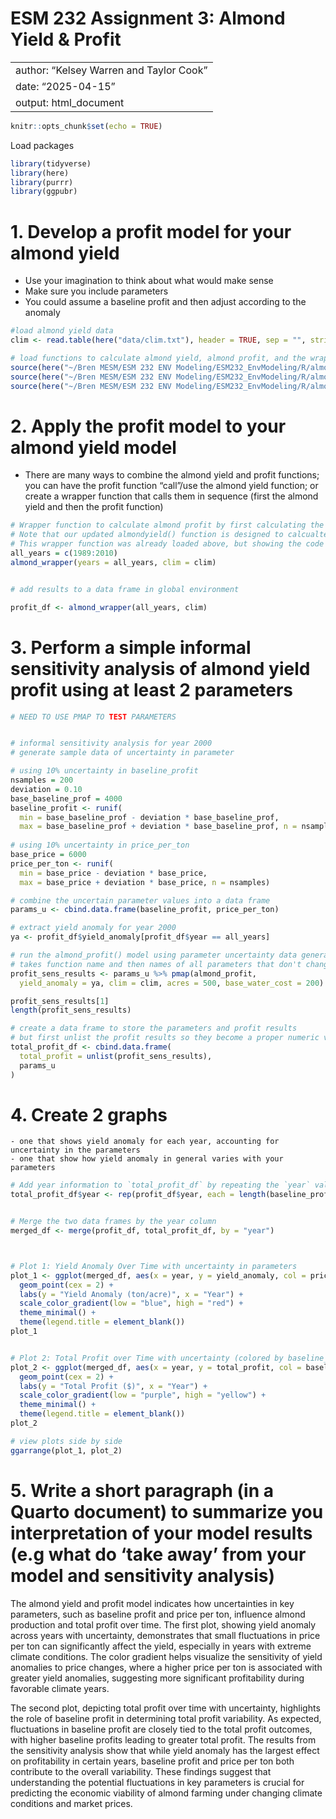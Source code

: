 # ESM 232 Assignment 3: Almond Yield & Profit

---
author: "Kelsey Warren and Taylor Cook"
date: "2025-04-15"
output: html_document
---

```r
knitr::opts_chunk$set(echo = TRUE)
```

Load packages

```r
library(tidyverse)
library(here)
library(purrr)
library(ggpubr)
```

# 1. Develop a profit model for your almond yield

-   Use your imagination to think about what would make sense
-   Make sure you include parameters
-   You could assume a baseline profit and then adjust according to the anomaly

```r
#load almond yield data
clim <- read.table(here("data/clim.txt"), header = TRUE, sep = "", strip.white = TRUE)

# load functions to calculate almond yield, almond profit, and the wrapper function to bring them together
source(here("~/Bren MESM/ESM 232 ENV Modeling/ESM232_EnvModeling/R/almondyield.R"))
source(here("~/Bren MESM/ESM 232 ENV Modeling/ESM232_EnvModeling/R/almond_profit.R"))
source(here("~/Bren MESM/ESM 232 ENV Modeling/ESM232_EnvModeling/R/almond_wrapper.R"))

```

# 2. Apply the profit model to your almond yield model

-   There are many ways to combine the almond yield and profit functions; you can have the profit function "call"/use the almond yield function; or create a wrapper function that calls them in sequence (first the almond yield and then the profit function)

```r
# Wrapper function to calculate almond profit by first calculating the yield anomaly
# Note that our updated almondyield() function is designed to calcualte yield in a chosen single year at a time, rather than for the entire time period.
# This wrapper function was already loaded above, but showing the code here for the example year 2000
all_years = c(1989:2010)
almond_wrapper(years = all_years, clim = clim) 


# add results to a data frame in global environment

profit_df <- almond_wrapper(all_years, clim)

```

# 3. Perform a simple informal sensitivity analysis of almond yield profit using at least 2 parameters

```r
# NEED TO USE PMAP TO TEST PARAMETERS


# informal sensitivity analysis for year 2000
# generate sample data of uncertainty in parameter

# using 10% uncertainty in baseline_profit
nsamples = 200
deviation = 0.10
base_baseline_prof = 4000
baseline_profit <- runif(
  min = base_baseline_prof - deviation * base_baseline_prof,
  max = base_baseline_prof + deviation * base_baseline_prof, n = nsamples)
  
# using 10% uncertainty in price_per_ton
base_price = 6000
price_per_ton <- runif(
  min = base_price - deviation * base_price,
  max = base_price + deviation * base_price, n = nsamples)

# combine the uncertain parameter values into a data frame
params_u <- cbind.data.frame(baseline_profit, price_per_ton)

# extract yield anomaly for year 2000
ya <- profit_df$yield_anomaly[profit_df$year == all_years]

# run the almond_profit() model using parameter uncertainty data generated above using pmap()
# takes function name and then names of all parameters that don't change
profit_sens_results <- params_u %>% pmap(almond_profit,
  yield_anomaly = ya, clim = clim, acres = 500, base_water_cost = 200)

profit_sens_results[1]
length(profit_sens_results)

# create a data frame to store the parameters and profit results
# but first unlist the profit results so they become a proper numeric vector
total_profit_df <- cbind.data.frame(
  total_profit = unlist(profit_sens_results),
  params_u
)

```

# 4. Create 2 graphs

```         
- one that shows yield anomaly for each year, accounting for uncertainty in the parameters
- one that show how yield anomaly in general varies with your parameters
```

```r

# Add year information to `total_profit_df` by repeating the `year` values from `profit_df`
total_profit_df$year <- rep(profit_df$year, each = length(baseline_profit))


# Merge the two data frames by the year column
merged_df <- merge(profit_df, total_profit_df, by = "year")



# Plot 1: Yield Anomaly Over Time with uncertainty in parameters
plot_1 <- ggplot(merged_df, aes(x = year, y = yield_anomaly, col = price_per_ton)) +
  geom_point(cex = 2) + 
  labs(y = "Yield Anomaly (ton/acre)", x = "Year") +
  scale_color_gradient(low = "blue", high = "red") +
  theme_minimal() +
  theme(legend.title = element_blank())
plot_1


# Plot 2: Total Profit over Time with uncertainty (colored by baseline_profit)
plot_2 <- ggplot(merged_df, aes(x = year, y = total_profit, col = baseline_profit)) +
  geom_point(cex = 2) + 
  labs(y = "Total Profit ($)", x = "Year") +
  scale_color_gradient(low = "purple", high = "yellow") +
  theme_minimal() +
  theme(legend.title = element_blank())
plot_2

# view plots side by side
ggarrange(plot_1, plot_2)
```

# 5. Write a short paragraph (in a Quarto document) to summarize you interpretation of your model results (e.g what do 'take away' from your model and sensitivity analysis)

The almond yield and profit model indicates how uncertainties in key parameters, such as baseline profit and price per ton, influence almond production and total profit over time. The first plot, showing yield anomaly across years with uncertainty, demonstrates that small fluctuations in price per ton can significantly affect the yield, especially in years with extreme climate conditions. The color gradient helps visualize the sensitivity of yield anomalies to price changes, where a higher price per ton is associated with greater yield anomalies, suggesting more significant profitability during favorable climate years.

The second plot, depicting total profit over time with uncertainty, highlights the role of baseline profit in determining total profit variability. As expected, fluctuations in baseline profit are closely tied to the total profit outcomes, with higher baseline profits leading to greater total profit. The results from the sensitivity analysis show that while yield anomaly has the largest effect on profitability in certain years, baseline profit and price per ton both contribute to the overall variability. These findings suggest that understanding the potential fluctuations in key parameters is crucial for predicting the economic viability of almond farming under changing climate conditions and market prices.








